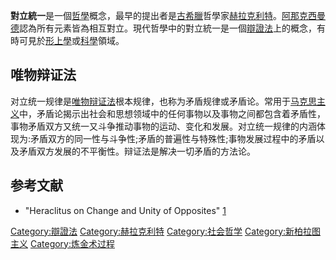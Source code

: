 {{專家}}

'''對立統一'''是一個[[哲學|哲學]]概念，最早的提出者是[[古希臘|古希臘]]哲學家[[赫拉克利特|赫拉克利特]]。[[阿那克西曼德|阿那克西曼德]]認為所有元素皆為相互對立。現代哲學中的對立統一是一個[[辯證法|辯證法]]上的概念，有時可見於[[形上學|形上學]]或[[科學|科學]]領域。

==唯物辩证法==
对立统一规律是[[唯物辩证法|唯物辩证法]]根本规律，也称为矛盾规律或矛盾论。常用于[[马克思主义|马克思主义]]中，矛盾论揭示出社会和思想领域中的任何事物以及事物之间都包含着矛盾性，事物矛盾双方又统一又斗争推动事物的运动、变化和发展。对立统一规律的内涵体现为:矛盾双方的同一性与斗争性;矛盾的普遍性与特殊性;事物发展过程中的矛盾以及矛盾双方发展的不平衡性。辩证法是解决一切矛盾的方法论。

==参考文献==
{{reflist}}
* "Heraclitus on Change and Unity of Opposites" [http://faculty.washington.edu/smcohen/320/heracli.htm] {{Wayback|url=http://faculty.washington.edu/smcohen/320/heracli.htm |date=20210126021914 }} 
{{Human-stub}}

[[Category:辯證法|Category:辯證法]]
[[Category:赫拉克利特|Category:赫拉克利特]]
[[Category:社会哲学|Category:社会哲学]]
[[Category:新柏拉图主义|Category:新柏拉图主义]]
[[Category:炼金术过程|Category:炼金术过程]]